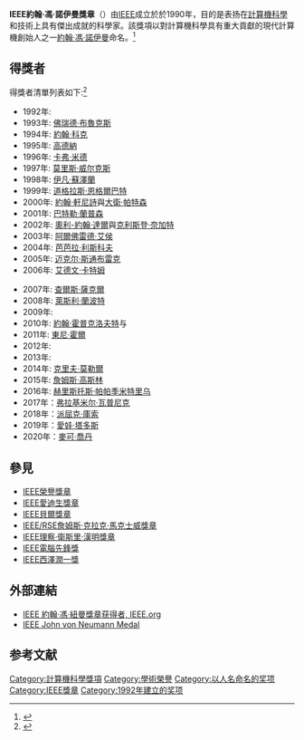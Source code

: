 
{{noteTA
|T=zh-tw:約翰·馮·諾伊曼獎章; zh-cn:约翰·冯·诺依曼奖章; zh-hk:約翰·馮·紐曼獎章;
|1=zh-tw:約翰·馮·諾伊曼獎章; zh-cn:约翰·冯·诺依曼奖章; zh-hk:約翰·馮·紐曼獎章;
}}
{{Infobox award
| image       =
| image_size  = 140
| name        = IEEE約翰·馮·諾伊曼獎章<br>IEEE John von Neumann Medal
| description = 表彰電腦相關科學及技術上的傑出成就
| country     = 
| year        = 1992
| website     = [http://www.ieee.org/about/awards/medals/vonneumann.html IEEE John von Neumann Medal]
}}
'''IEEE約翰·馮·諾伊曼獎章'''（{{lang-en|'''IEEE John von Neumann Medal'''}}）由[[IEEE|IEEE]]成立於於1990年，目的是表扬在[[計算機科學|計算機科學]]和技術上具有傑出成就的科學家。該獎項以對計算機科學具有重大貢獻的現代計算機創始人之一[[約翰·馮·諾伊曼|約翰·馮·諾伊曼]]命名。<ref>{{cite web |author1=IEEE |title=Metal Information |url=https://www.ieee.org/about/awards/medals/vonneumann.html |publisher=IEEE |accessdate=2019-04-22 |archive-date=2020-10-18 |archive-url=https://web.archive.org/web/20201018014814/https://www.ieee.org/about/awards/medals/vonneumann.html |dead-url=no }}</ref>

==得獎者==
得獎者清單列表如下:<ref name="獲獎名單一">{{cite web |author1=IEEE |title=IEEE JOHN VON NEUMANN MEDAL RECIPIENTS |url=https://www.ieee.org/content/dam/ieee-org/ieee/web/org/about/von_neumann_rl.pdf |publisher=IEEE |accessdate=2019-04-22 |archive-date=2019-04-22 |archive-url=https://web.archive.org/web/20190422063125/https://www.ieee.org/content/dam/ieee-org/ieee/web/org/about/von_neumann_rl.pdf |dead-url=no }}</ref>
{{multicol}} 
* 1992年: {{link-en|戈登·貝爾|C. Gordon Bell}}
* 1993年: [[佛瑞德·布魯克斯|佛瑞德·布魯克斯]]
* 1994年: [[約翰·科克|約翰·科克]]
* 1995年: [[高德納|高德納]]
* 1996年: [[卡弗·米德|卡弗·米德]]
* 1997年: [[莫里斯·威尔克斯|莫里斯·威尔克斯]]
* 1998年: [[伊凡·蘇澤蘭|伊凡·蘇澤蘭]]
* 1999年: [[道格拉斯·恩格爾巴特|道格拉斯·恩格爾巴特]]
* 2000年: [[約翰·軒尼詩|約翰·軒尼詩]]與[[大衛·帕特森_(學者)|大衛·帕特森]]
* 2001年: [[巴特勒·蘭普森|巴特勒·蘭普森]]
* 2002年: [[奧利-約翰·達爾|奧利-約翰·達爾]]與[[克利斯登·奈加特|克利斯登·奈加特]]
* 2003年: [[阿爾佛雷德·艾侯|阿爾佛雷德·艾侯]]
* 2004年: [[芭芭拉·利斯科夫|芭芭拉·利斯科夫]]
* 2005年: [[迈克尔·斯通布雷克|迈克尔·斯通布雷克]]
* 2006年: [[艾德文·卡特姆|艾德文·卡特姆]]
{{multicol-break}} 
* 2007年: [[查爾斯·薩克爾|查爾斯·薩克爾]]
* 2008年: [[萊斯利·蘭波特|萊斯利·蘭波特]]
* 2009年: {{link-en|蘇珊·L·格雷厄姆|Susan L. Graham}}
* 2010年: [[約翰·霍普克洛夫特|約翰·霍普克洛夫特]]与{{link-en|傑佛瑞·烏爾曼|Jeffrey Ullman}}
* 2011年: [[東尼·霍爾|東尼·霍爾]]
* 2012年: {{link-en|愛德華·J·麥克盧斯基|Edward J. McCluskey}}
* 2013年: {{link-en|傑克·丹尼斯|Jack Dennis}}
* 2014年: [[克里夫·莫勒爾|克里夫·莫勒爾]]
* 2015年: [[詹姆斯·高斯林|詹姆斯·高斯林]]
* 2016年: [[赫里斯托斯·帕帕季米特里乌|赫里斯托斯·帕帕季米特里乌]]
* 2017年：[[弗拉基米尔·瓦普尼克|弗拉基米尔·瓦普尼克]]
* 2018年：[[派屈克·庫索|派屈克·庫索]]
* 2019年：[[愛娃·塔多斯|愛娃·塔多斯]]
* 2020年：[[迈克尔·乔丹_(学者)|麥可·喬丹]]
{{multicol-end}}

== 參見 ==
*[[IEEE榮譽獎章|IEEE榮譽獎章]]
*[[IEEE愛迪生獎章|IEEE愛迪生獎章]]
*[[貝爾獎|IEEE貝爾獎章]]
*[[IEEE/RSE詹姆斯·克拉克·馬克士威獎章|IEEE/RSE詹姆斯·克拉克·馬克士威獎章]]
*[[IEEE理察·衛斯里·漢明獎章|IEEE理察·衛斯里·漢明獎章]]
*[[IEEE電腦先鋒獎|IEEE電腦先鋒獎]]
*[[IEEE西澤潤一獎|IEEE西澤潤一獎]]

==外部連結==
* [http://www.ieee.org/portal/pages/about/awards/pr/vonneupr.html IEEE 約翰·馮·紐曼獎章获得者, IEEE.org]{{Wayback|url=http://www.ieee.org/portal/pages/about/awards/pr/vonneupr.html |date=20090509144426 }}
* [http://www.ieee.org/about/awards/medals/vonneumann.html IEEE John von Neumann Medal]{{Wayback|url=http://www.ieee.org/about/awards/medals/vonneumann.html |date=20161025143219 }}

==参考文献==
{{reflist}}

{{IEEE约翰·冯·诺依曼奖获得者}}
[[Category:計算機科學獎項|Category:計算機科學獎項]]
[[Category:學術榮譽|Category:學術榮譽]]
[[Category:以人名命名的奖项|Category:以人名命名的奖项]]
[[Category:IEEE獎章|Category:IEEE獎章]]
[[Category:1992年建立的奖项|Category:1992年建立的奖项]]